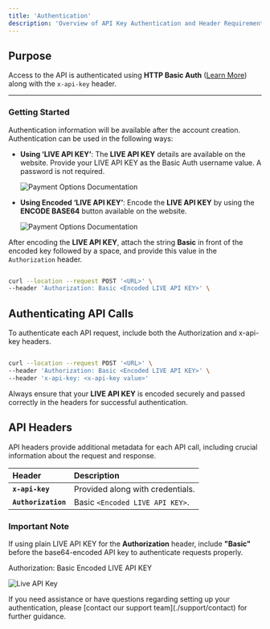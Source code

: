 ```yaml
---
title: 'Authentication'
description: 'Overview of API Key Authentication and Header Requirements'
---
```


## Purpose

Access to the API is authenticated using **HTTP Basic Auth** ([Learn More](https://en.wikipedia.org/wiki/Basic_access_authentication))
along with the `x-api-key` header.

***

### **Getting Started**

Authentication information will be available after the account creation. Authentication can be used in the following ways:

* **Using ‘LIVE API KEY’**:
  The **LIVE API KEY** details are available on the website. Provide your LIVE API KEY as the Basic Auth username value. A password is not required.

  ![Payment Options Documentation](/images/flows-authentication-encode.svg)

* **Using Encoded ‘LIVE API KEY’**:
  Encode the **LIVE API KEY** by using the **ENCODE BASE64** button available on the website.

  ![Payment Options Documentation](/images/flows-authentication-decode.svg)
  
After encoding the **LIVE API KEY**, attach the string **Basic** in front of the encoded key followed by a space, and provide this value in the `Authorization` header.

```bash

curl --location --request POST '<URL>' \
--header 'Authorization: Basic <Encoded LIVE API KEY>' \

```

## Authenticating API Calls

To authenticate each API request, include both the Authorization and x-api-key headers.

```bash

curl --location --request POST '<URL>' \
--header 'Authorization: Basic <Encoded LIVE API KEY>' \
--header 'x-api-key: <x-api-key value>'

```

<Note> Always ensure that your **LIVE API KEY** is encoded securely and passed correctly in the headers for successful authentication. </Note>

## **API Headers**

API headers provide additional metadata for each API call, including crucial information about the request and response.

| **Header**          | **Description**                  |
| :------------------ | :------------------------------- |
| **`x-api-key`**     | Provided along with credentials. |
| **`Authorization`** | Basic `<Encoded LIVE API KEY>`.  |

### **Important Note**

If using plain LIVE API KEY for the **Authorization** header, include **"Basic"** before the base64-encoded API key to authenticate requests properly.

<Info title="Example" emoji="information">
  Authorization: Basic Encoded LIVE API KEY
</Info>

![Live API Key](/images/flows-APIheader.svg)

<Card title="Need Help?" icon="life-ring" href="/support/contact">
  If you need assistance or have questions regarding setting up your authentication, please [contact our support team](./support/contact) for further guidance.
</Card>